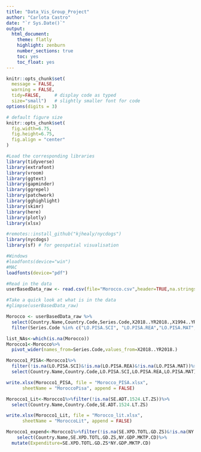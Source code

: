 ```yaml
---
title: "Data_Vis_Group_Project"
author: "Carlota Castro"
date: "`r Sys.Date()`"
output:
  html_document:
    theme: flatly
    highlight: zenburn
    number_sections: true
    toc: yes
    toc_float: yes
---
```


```r
knitr::opts_chunk$set(
  message = FALSE, 
  warning = FALSE, 
  tidy=FALSE,     # display code as typed
  size="small")   # slightly smaller font for code
options(digits = 3)

# default figure size
knitr::opts_chunk$set(
  fig.width=6.75, 
  fig.height=6.75,
  fig.align = "center"
)
```


```r
#Load the corresponding libraries
library(tidyverse)
library(extrafont)
library(vroom)
library(ggtext)
library(gapminder)
library(ggrepel)
library(patchwork)
library(gghighlight)
library(skimr)
library(here)
library(plotly)
library(xlsx)

#remotes::install_github("kjhealy/nycdogs")
library(nycdogs)
library(sf) # for geospatial visualisation

#Windows
#loadfonts(device="win")
#MAC
loadfonts(device="pdf")
```

```r
#Read in the data
userBasedData_raw <- read.csv(file="Morocco.csv",header=TRUE,na.strings=c("..","NA"))

#Take a quick look at what is in the data
#glimpse(userBasedData_raw)

```

```r

Morocco <- userBasedData_raw %>%
  select(Country.Name,Country.Code,Series.Code,X2018..YR2018.,X1994..YR1994.)%>%
  filter(Series.Code %in% c("LO.PISA.SCI", "LO.PISA.REA","LO.PISA.MAT","SE.ADT.1524.LT.ZS","NY.GDP.MKTP.CD","SE.XPD.TOTL.GD.ZS"))

list_NAs<-which(is.na(Morocco))
Morocco1<-Morocco%>%
  pivot_wider(names_from=Series.Code,values_from=X2018..YR2018.)

Morocco1_PISA<-Morocco1%>%
  filter(!is.na(LO.PISA.SCI)&!is.na(LO.PISA.REA)&!is.na(LO.PISA.MAT))%>%
  select(Country.Name,Country.Code,LO.PISA.SCI,LO.PISA.REA,LO.PISA.MAT)

write.xlsx(Morocco1_PISA, file = "Morocco_PISA.xlsx",
      sheetName = "MoroccoPisa", append = FALSE)

Morocco1_Lit<-Morocco1%>%filter(!is.na(SE.ADT.1524.LT.ZS))%>%
  select(Country.Name,Country.Code,SE.ADT.1524.LT.ZS)

write.xlsx(Morocco1_Lit, file = "Morocco_lit.xlsx",
      sheetName = "MoroccoLit", append = FALSE)

Morocco1_expend<-Morocco1%>%filter(!is.na(SE.XPD.TOTL.GD.ZS)&!is.na(NY.GDP.MKTP.CD))%>%
    select(Country.Name,SE.XPD.TOTL.GD.ZS,NY.GDP.MKTP.CD)%>%
  mutate(Expenditure=SE.XPD.TOTL.GD.ZS*NY.GDP.MKTP.CD)

```


